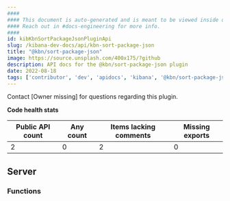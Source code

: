 ```yaml
---
####
#### This document is auto-generated and is meant to be viewed inside our experimental, new docs system.
#### Reach out in #docs-engineering for more info.
####
id: kibKbnSortPackageJsonPluginApi
slug: /kibana-dev-docs/api/kbn-sort-package-json
title: "@kbn/sort-package-json"
image: https://source.unsplash.com/400x175/?github
description: API docs for the @kbn/sort-package-json plugin
date: 2022-08-18
tags: ['contributor', 'dev', 'apidocs', 'kibana', '@kbn/sort-package-json']
---
```




Contact [Owner missing] for questions regarding this plugin.

**Code health stats**

| Public API count  | Any count | Items lacking comments | Missing exports |
|-------------------|-----------|------------------------|-----------------|
| 2 | 0 | 2 | 0 |

## Server

### Functions
<DocDefinitionList data={kbnSortPackageJsonObj.server.functions}/>

